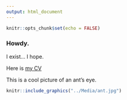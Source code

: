 ```yaml
---
output: html_document
---
```


```r
knitr::opts_chunk$set(echo = FALSE)
```

### Howdy.

I exist... I hope.

Here is [my CV](http://AMAceituna.github.io/tree/main/Media/CVWebsite.pdf)

This is a cool picture of an ant's eye.

```r
knitr::include_graphics("../Media/ant.jpg")
```



